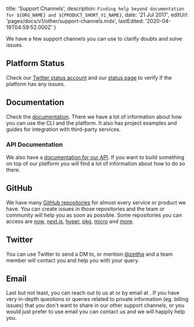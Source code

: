 
  title: 'Support Channels',
  description: `Finding help beyond documentation for ${ORG_NAME} and ${PRODUCT_SHORT_V1_NAME}`,
  date: '21 Jul 2017',
  editUrl: 'pages/docs/v1/other/support-channels.mdx',
  lastEdited: '2020-04-19T04:59:52.000Z'
}

We have a few support channels you can use to clarify doubts and solve issues.

## Platform Status

Check our [Twitter status account](https://twitter.com/zeit_status) and our [status page](https://zeit-status.co/) to verify if the platform has any issues.

## Documentation

Check the [documentation](/docs). There we have a lot of information about how you can use the CLI and the platform. It also has project examples and guides for integration with third-party services.

### API Documentation

We also have a [documentation for our API](/docs/api). If you want to build something on top of our platform you will find a lot of information about how to do so there.

## GitHub

We have many [GitHub repositories](https://github.com/zeit) for almost every service or product we have. You can create issues in those repositories and the team or community will help you as soon as possible. Some repositories you can access are [now](https://github.com/zeit/now), [next.js](https://github.com/zeit/next.js), [hyper](https://github.com/zeit/hyper), [pkg](https://github.com/zeit/pkg), [micro](https://github.com/zeit/micro) and [more](https://github.com/zeit).

## Twitter

You can use Twitter to send a DM to, or mention [@zeithq](https://twitter.com/zeithq) and a team member will contact you and help you with your query.

## Email

Last but not least, you can reach out to us at <SupportLink /> or by email at <EmailLink type="support" />. If you have very in-depth questions or queries related to private information (eg. billing issues) that you don't want to share in our other support channels, or you would just prefer to use email you can contact us and we will happily help you.

